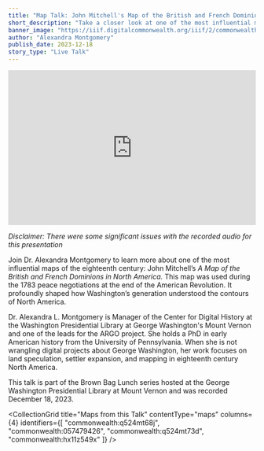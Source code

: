 ```yaml
---
title: "Map Talk: John Mitchell's Map of the British and French Dominions in North America"
short_description: "Take a closer look at one of the most influential maps of the eighteenth century"
banner_image: "https://iiif.digitalcommonwealth.org/iiif/2/commonwealth:w950bk11s/22568,11898,5024,3362/pct:50/0/default.jpg"
author: "Alexandra Montgomery"
publish_date: 2023-12-18
story_type: "Live Talk"
---
```


<iframe width="100%" height="315" src="https://www.youtube.com/embed/FNrqXsCVuHk?si=36Uty51MDzDt1lxf" title="YouTube video player" frameborder="0" allow="accelerometer; autoplay; clipboard-write; encrypted-media; gyroscope; picture-in-picture; web-share" referrerpolicy="strict-origin-when-cross-origin" allowfullscreen></iframe>

*Disclaimer: There were some significant issues with the recorded audio for this presentation*

Join Dr. Alexandra Montgomery to learn more about one of the most influential maps of the eighteenth century: John Mitchell’s *A Map of the British and French Dominions in North America.* This map was used during the 1783 peace negotiations at the end of the American Revolution. It profoundly shaped how Washington’s generation understood the contours of North America.

Dr. Alexandra L. Montgomery is Manager of the Center for Digital History at the Washington Presidential Library at George Washington's Mount Vernon and one of the leads for the ARGO project. She holds a PhD in early American history from the University of Pennsylvania. When she is not wrangling digital projects about George Washington, her work focuses on land speculation, settler expansion, and mapping in eighteenth century North America.

This talk is part of the Brown Bag Lunch series hosted at the George Washington Presidential Library at Mount Vernon and was recorded December 18, 2023.

<CollectionGrid
    title="Maps from this Talk"
    contentType="maps"
    columns={4}
    identifiers={[
        "commonwealth:q524mt68j",
        "commonwealth:057479426",
        "commonwealth:q524mt73d",
        "commonwealth:hx11z549x"
    ]}
/>